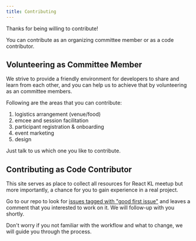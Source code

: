 ```yaml
---
title: Contributing
---
```


Thanks for being willing to contribute!

You can contribute as an organizing committee member or as a code contributor.

## Volunteering as Committee Member

We strive to provide a friendly environment for developers to share and learn from each other, and you can help us to achieve that by volunteering as an committee members.

Following are the areas that you can contribute:

1. logistics arrangement (venue/food)
1. emcee and session facilitation
1. participant registration & onboarding
1. event marketing
1. design

Just talk to us which one you like to contribute.

## Contributing as Code Contributor

This site serves as place to collect all resources for React KL meetup but more importantly, a chance for you to gain experience in a real project.

Go to our repo to look for [issues tagged with "good first issue"][good-first-issue] and leaves a comment that you interested to work on it. We will follow-up with you shortly.

Don't worry if you not familiar with the workflow and what to change, we will guide you through the process.

[good-first-issue]: https://github.com/malcolm-kee/kl-react/issues?q=is%3Aopen+is%3Aissue+label%3A%22good+first+issue%22
